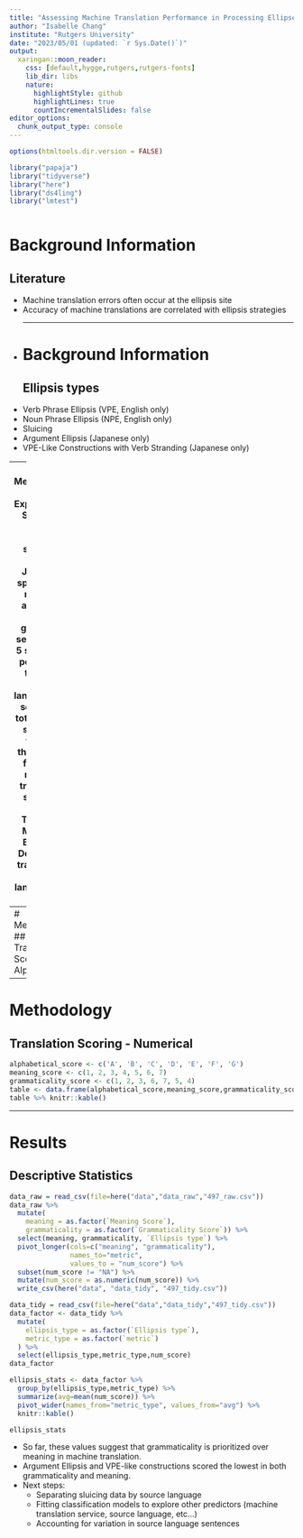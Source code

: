 ```yaml
---
title: "Assessing Machine Translation Performance in Processing Ellipses"
author: "Isabelle Chang"
institute: "Rutgers University"
date: "2023/05/01 (updated: `r Sys.Date()`)"
output:
  xaringan::moon_reader:
    css: [default,hygge,rutgers,rutgers-fonts]
    lib_dir: libs
    nature:
      highlightStyle: github
      highlightLines: true
      countIncrementalSlides: false
editor_options: 
  chunk_output_type: console
---
```

```r
options(htmltools.dir.version = FALSE)
```
```r
library("papaja")
library("tidyverse")
library("here")
library("ds4ling")
library("lmtest")
```

```r

```
# Background Information
## Literature
- Machine translation errors often occur at the ellipsis site
- Accuracy of machine translations are correlated with ellipsis strategies
- 
---
# Background Information
## Ellipsis types
- Verb Phrase Ellipsis (VPE, English only)
- Noun Phrase Ellipsis (NPE, English only)
- Sluicing
- Argument Ellipsis (Japanese only)
- VPE-Like Constructions with Verb Stranding (Japanese only)

---
# Methodology
## Experimental Setup
- 2 native English speakers and 2 Japanese speakers (1 native, 1 advanced L2) generated sentences
- 5 sentences per ellipsis type per source language (30 sentences total)
- Each sentence was run through the following machine translation services: Google Translate, Microsoft Bing, and DeepL
    - 45 translations per language, 90 total
---
# Methodology
## Translation Scoring - Alphabetical
```r
knitr::include_graphics(here("figs","alphabetical_scoring.png"))
```
---
# Methodology
## Translation Scoring - Numerical
```r
alphabetical_score <- c('A', 'B', 'C', 'D', 'E', 'F', 'G')
meaning_score <- c(1, 2, 3, 4, 5, 6, 7)
grammaticality_score <- c(1, 2, 3, 6, 7, 5, 4)
table <- data.frame(alphabetical_score,meaning_score,grammaticality_score)
table %>% knitr::kable()
```
---
# Results
## Descriptive Statistics
```r
data_raw = read_csv(file=here("data","data_raw","497_raw.csv"))
data_raw %>%
  mutate(
    meaning = as.factor(`Meaning Score`),
    grammaticality = as.factor(`Grammaticality Score`)) %>%
  select(meaning, grammaticality, `Ellipsis type`) %>%
  pivot_longer(cols=c("meaning", "grammaticality"),
               names_to="metric",
               values_to = "num_score") %>%
  subset(num_score != "NA") %>%
  mutate(num_score = as.numeric(num_score)) %>%
  write_csv(here("data", "data_tidy", "497_tidy.csv"))

data_tidy = read_csv(file=here("data","data_tidy","497_tidy.csv"))
data_factor <- data_tidy %>%
  mutate(
    ellipsis_type = as.factor(`Ellipsis type`),
    metric_type = as.factor(`metric`)
  ) %>%
  select(ellipsis_type,metric_type,num_score)
data_factor
```

```r
ellipsis_stats <- data_factor %>%
  group_by(ellipsis_type,metric_type) %>%
  summarize(avg=mean(num_score)) %>%
  pivot_wider(names_from="metric_type", values_from="avg") %>%
  knitr::kable()

ellipsis_stats
```

- So far, these values suggest that grammaticality is prioritized over meaning in machine translation.
- Argument Ellipsis and VPE-like constructions scored the lowest in both grammaticality and meaning.
- Next steps:
    - Separating sluicing data by source language
    - Fitting classification models to explore other predictors (machine translation service, source language, etc...)
    - Accounting for variation in source language sentences